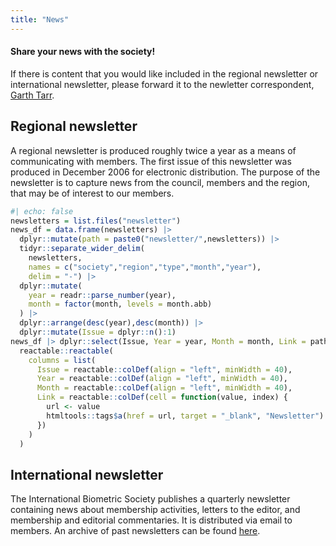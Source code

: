 ```yaml
---
title: "News"
---
```


:::{.callout-tip collapsable=false appearance='default' icon=true}
#### Share your news with the society!
If there is content that you would like included in the regional newsletter or international newsletter, please forward it to the newletter correspondent, <a href="mailto:garth.tarr@sydney.edu.au">Garth Tarr</a>.
:::

## Regional newsletter

A regional newsletter is produced roughly twice a year as a means of communicating with members. The first issue of this newsletter was produced in December 2006 for electronic distribution. The purpose of the newsletter is to capture news from the council, members and the region, that may be of interest to our members.




```r
#| echo: false
newsletters = list.files("newsletter")
news_df = data.frame(newsletters) |> 
  dplyr::mutate(path = paste0("newsletter/",newsletters)) |> 
  tidyr::separate_wider_delim(
    newsletters,
    names = c("society","region","type","month","year"),
    delim = "-") |> 
  dplyr::mutate(
    year = readr::parse_number(year),
    month = factor(month, levels = month.abb)
  ) |> 
  dplyr::arrange(desc(year),desc(month)) |> 
  dplyr::mutate(Issue = dplyr::n():1)
news_df |> dplyr::select(Issue, Year = year, Month = month, Link = path) |> 
  reactable::reactable(
    columns = list(
      Issue = reactable::colDef(align = "left", minWidth = 40),
      Year = reactable::colDef(align = "left", minWidth = 40),
      Month = reactable::colDef(align = "left", minWidth = 40),
      Link = reactable::colDef(cell = function(value, index) {
        url <- value
        htmltools::tags$a(href = url, target = "_blank", "Newsletter")
      })
    )
  )
```



## International newsletter

The International Biometric Society publishes a quarterly newsletter containing news about membership activities, letters to the editor, and membership and editorial commentaries. It is distributed via email to members. An archive of past newsletters can be found [here](https://www.biometricsociety.org/publications/biometric-bulletin).
